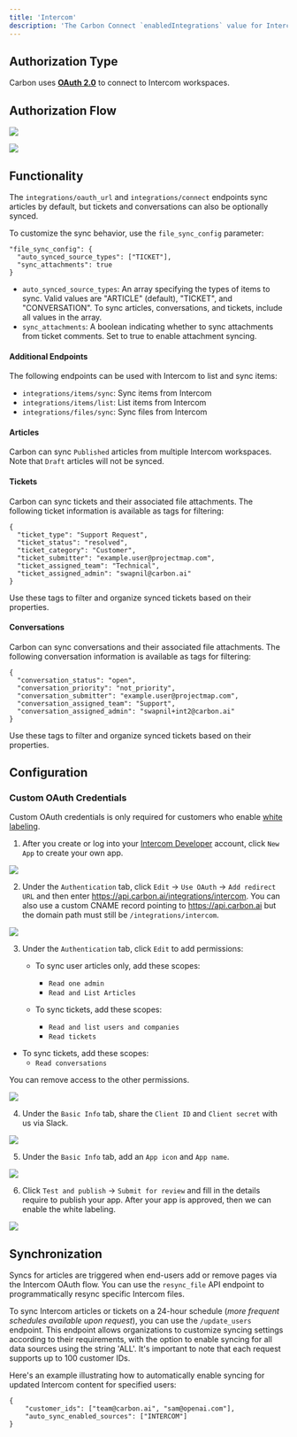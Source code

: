 ```yaml
---
title: 'Intercom'
description: 'The Carbon Connect `enabledIntegrations` value for Intercom is `INTERCOM`.'
---
```


## Authorization Type

Carbon uses **[OAuth 2.0](https://developers.intercom.com/building-apps/docs/setting-up-oauth)** to connect to Intercom workspaces.

## Authorization Flow

![](https://files.readme.io/d72b15d-image.png)

![](https://files.readme.io/c2825e3-image.png)

## Functionality
The `integrations/oauth_url` and `integrations/connect` endpoints sync articles by default, but tickets and conversations can also be optionally synced.

To customize the sync behavior, use the `file_sync_config` parameter:

```
"file_sync_config": {
  "auto_synced_source_types": ["TICKET"],
  "sync_attachments": true
}
```

- `auto_synced_source_types`: An array specifying the types of items to sync. Valid values are "ARTICLE" (default), "TICKET", and "CONVERSATION". To sync articles, conversations, and tickets, include all values in the array.
- `sync_attachments`: A boolean indicating whether to sync attachments from ticket comments. Set to true to enable attachment syncing.

#### Additional Endpoints
The following endpoints can be used with Intercom to list and sync items:
- `integrations/items/sync`: Sync items from Intercom
- `integrations/items/list`: List items from Intercom
- `integrations/files/sync`: Sync files from Intercom

#### Articles
Carbon can sync `Published` articles from multiple Intercom workspaces. Note that `Draft` articles will not be synced.

#### Tickets
Carbon can sync tickets and their associated file attachments. The following ticket information is available as tags for filtering:

```
{
  "ticket_type": "Support Request",
  "ticket_status": "resolved",
  "ticket_category": "Customer",
  "ticket_submitter": "example.user@projectmap.com",
  "ticket_assigned_team": "Technical",
  "ticket_assigned_admin": "swapnil@carbon.ai"
}
````

Use these tags to filter and organize synced tickets based on their properties.

#### Conversations
Carbon can sync conversations and their associated file attachments. The following conversation information is available as tags for filtering:

```
{
  "conversation_status": "open",
  "conversation_priority": "not_priority",
  "conversation_submitter": "example.user@projectmap.com",
  "conversation_assigned_team": "Support",
  "conversation_assigned_admin": "swapnil+int2@carbon.ai"
}
````

Use these tags to filter and organize synced tickets based on their properties.


## Configuration

### Custom OAuth Credentials

<Warning>Custom OAuth credentials is only required for customers who enable [white labeling](/learn/customize/whitelabel).</Warning>

1. After you create or log into your [Intercom Developer](https://developers.intercom.com/) account, click `New App` to create your own app.

![](https://i.ibb.co/Y3Nmh4r/Screen-Shot-2023-09-11-at-5-06-46-PM.png)

2. Under the `Authentication` tab, click `Edit` -> `Use OAuth` -> `Add redirect URL` and then enter https://api.carbon.ai/integrations/intercom. You can also use a custom CNAME record pointing to https://api.carbon.ai but the domain path must still be `/integrations/intercom`.

![](https://i.ibb.co/pfzG9VJ/Screen-Shot-2023-09-11-at-5-17-47-PM.png)

3. Under the `Authentication` tab, click `Edit` to add permissions:

   - To sync user articles only, add these scopes: 
     - `Read one admin`
     - `Read and List Articles`

   - To sync tickets, add these scopes:
     - `Read and list users and companies` 
     - `Read tickets`

  - To sync tickets, add these scopes:  
     - `Read conversations`

You can remove access to the other permissions.

![](https://imagedelivery.net/_sHUUMiZokZ59YDFOZEZTw/aeb2a1b7-1eb8-4c9f-9a70-49282f9ecb00/public)

4. Under the `Basic Info` tab, share the `Client ID` and `Client secret` with us via Slack.

![](https://i.ibb.co/wCnVcQq/Screen-Shot-2023-09-11-at-5-25-39-PM.png)

5. Under the `Basic Info` tab, add an `App icon` and `App name`.

![](https://i.ibb.co/HqS9bhk/Screen-Shot-2023-09-11-at-5-47-31-PM.png)

6. Click `Test and publish` -> `Submit for review` and fill in the details require to publish your app. After your app is approved, then we can enable the white labeling.

![](https://i.ibb.co/Cm0xWBF/Screen-Shot-2023-09-11-at-5-51-09-PM.png)


## Synchronization

Syncs for articles are triggered when end-users add or remove pages via the Intercom OAuth flow. You can use the `resync_file` API endpoint to programmatically resync specific Intercom files.

To sync Intercom articles or tickets on a 24-hour schedule (_more frequent schedules available upon request_), you can use the `/update_users` endpoint. This endpoint allows organizations to customize syncing settings according to their requirements, with the option to enable syncing for all data sources using the string 'ALL'. It's important to note that each request supports up to 100 customer IDs.

Here's an example illustrating how to automatically enable syncing for updated Intercom content for specified users:

```
{
    "customer_ids": ["team@carbon.ai", "sam@openai.com"],
    "auto_sync_enabled_sources": ["INTERCOM"]
} 